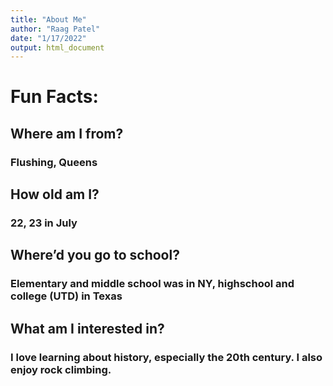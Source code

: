```yaml
---
title: "About Me"
author: "Raag Patel"
date: "1/17/2022"
output: html_document
---
```


# Fun Facts:

## Where am I from?

### Flushing, Queens

## How old am I? 

### 22, 23 in July 

## Where'd you go to school? 

### Elementary and middle school was in NY, highschool and college (UTD) in Texas

## What am I interested in? 

### I love learning about history, especially the 20th century. I also enjoy rock climbing. 
